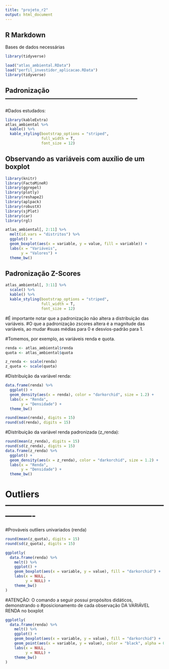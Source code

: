 ```yaml
---
title: "projeto_r2"
output: html_document
---
```


## R Markdown

Bases de dados necessárias

```r

library(tidyverse)

```


```r
load("atlas_ambiental.RData")
load("perfil_investidor_aplicacao.RData")
library(tidyverse)
```

## Padronização ------------------------------------------------------------

#Dados estudados:


```r
library(kableExtra)
atlas_ambiental %>% 
  kable() %>%
  kable_styling(bootstrap_options = "striped", 
                full_width = T, 
                font_size = 12)
```
## Observando as variáveis com auxílio de um boxplot


```r
library(knitr)
library(FactoMineR)
library(ggrepel)
library(plotly)
library(reshape2)
library(aplpack)
library(robustX)
library(sjPlot)
library(car)
library(rgl)

atlas_ambiental[, 2:11] %>% 
  melt(id.vars = "distritos") %>% 
  ggplot() +
  geom_boxplot(aes(x = variable, y = value, fill = variable)) +
  labs(x = "Variáveis",
       y = "Valores") +
  theme_bw()

```
## Padronização Z-Scores
```r
atlas_ambiental[, 3:11] %>% 
  scale() %>%
  kable() %>%
  kable_styling(bootstrap_options = "striped", 
                full_width = T, 
                font_size = 12)
```

#É importante notar que a padronização não altera a distribuição das variáveis.
#O que a padronização zscores altera é a magnitude das variáveis, ao mudar 
#suas médias para 0 e desvios-padrão para 1.

#Tomemos, por exemplo, as variáveis renda e quota.

```r
renda <- atlas_ambiental$renda
quota <- atlas_ambiental$quota

z_renda <- scale(renda)
z_quota <- scale(quota)

```

#Distribuição da variável renda:

```r
data.frame(renda) %>% 
  ggplot() +
  geom_density(aes(x = renda), color = "darkorchid", size = 1.2) +
  labs(x = "Renda",
       y = "Densidade") +
  theme_bw()

round(mean(renda), digits = 15)
round(sd(renda), digits = 15)

```



#Distribuição da variável renda padronizada (z_renda):
```r

round(mean(z_renda), digits = 15)
round(sd(z_renda), digits = 15)
data.frame(z_renda) %>% 
  ggplot() +
  geom_density(aes(x = z_renda), color = "darkorchid", size = 1.2) +
  labs(x = "Renda",
       y = "Densidade") +
  theme_bw()


```
# Outliers ----------------------------------------------------------------

#Prováveis outliers univariados (renda)

```r
round(mean(z_quota), digits = 15)
round(sd(z_quota), digits = 15)

ggplotly(
  data.frame(renda) %>% 
    melt() %>% 
    ggplot() +
    geom_boxplot(aes(x = variable, y = value), fill = "darkorchid") +
    labs(x = NULL,
         y = NULL) +
    theme_bw()
)


```
#ATENÇÃO: O comando a seguir possui propósitos didáticos, demonstrando o 
#posicionamento de cada observação DA VARIÁVEL RENDA no boxplot

```r

ggplotly(
  data.frame(renda) %>% 
    melt() %>% 
    ggplot() +
    geom_boxplot(aes(x = variable, y = value), fill = "darkorchid") +
    geom_point(aes(x = variable, y = value), color = "black", alpha = 0.5) +
    labs(x = NULL,
         y = NULL) +
    theme_bw()
)

```

